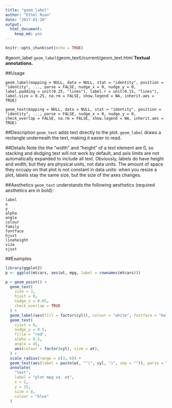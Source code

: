 ---
title: "geom_label"
author: "Ethel Ruan"
date: "2017-01-20"
output: 
  html_document: 
    keep_md: yes
---

```{r setup, include=FALSE}
knitr::opts_chunk$set(echo = TRUE)
```

#geom_label
`geom_label`(geom_text)/current/geom_text.html
**Textual annotations.**

##Usage
```
geom_label(mapping = NULL, data = NULL, stat = "identity", position = "identity", ..., parse = FALSE, nudge_x = 0, nudge_y = 0, label.padding = unit(0.25, "lines"), label.r = unit(0.15, "lines"), label.size = 0.25, na.rm = FALSE, show.legend = NA, inherit.aes = TRUE)

geom_text(mapping = NULL, data = NULL, stat = "identity", position = "identity", ..., parse = FALSE, nudge_x = 0, nudge_y = 0, check_overlap = FALSE, na.rm = FALSE, show.legend = NA, inherit.aes = TRUE)
```

##Description
`geom_text` adds text directly to the plot. 
`geom_label` draws a rectangle underneath the text, making it easier to read.

##Details
Note the the "width" and "height" of a text element are 0, so stacking and dodging text will not work by default, and axis limits are not automatically expanded to include all text. Obviously, labels do have height and width, but they are physical units, not data units. The amount of space they occupy on that plot is not constant in data units: when you resize a plot, labels stay the same size, but the size of the axes changes.

##Aesthetics
`geom_text` understands the following aesthetics (required aesthetics are in bold):
```
label
x
y
alpha
angle
colour
family
fontface
hjust
lineheight
size
vjust
```

##Examples
```{r}
library(ggplot2)
p <- ggplot(mtcars, aes(wt, mpg, label = rownames(mtcars)))

p + geom_point() +
  geom_text(
    size = 3,
    hjust = 0,
    nudge_x = 0.05,
    check_overlap = TRUE
  ) +
  geom_label(aes(fill = factor(cyl)), colour = "white", fontface = "bold") +
  geom_text(
    vjust = 0,
    nudge_y = 0.5,
    fille = "red",
    alpha = 0.5,
    angle = 45,
    aes(colour = factor(cyl), size = wt),
  ) +
  scale_radius(range = c(3, 6)) +
  geom_text(aes(label = paste(wt, "^(", cyl, ")", sep = "")), parse = TRUE) +
  annotate(
    "text",
    label = "plot mpg vs. wt",
    x = 2,
    y = 15,
    size = 8,
    colour = "blue"
  )
```
        